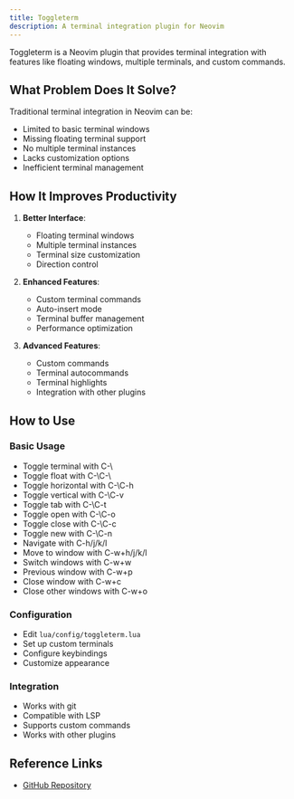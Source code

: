```yaml
---
title: Toggleterm
description: A terminal integration plugin for Neovim
---
```


Toggleterm is a Neovim plugin that provides terminal integration with features like floating windows, multiple terminals, and custom commands.

## What Problem Does It Solve?

Traditional terminal integration in Neovim can be:

- Limited to basic terminal windows
- Missing floating terminal support
- No multiple terminal instances
- Lacks customization options
- Inefficient terminal management

## How It Improves Productivity

1. **Better Interface**:

   - Floating terminal windows
   - Multiple terminal instances
   - Terminal size customization
   - Direction control

2. **Enhanced Features**:

   - Custom terminal commands
   - Auto-insert mode
   - Terminal buffer management
   - Performance optimization

3. **Advanced Features**:
   - Custom commands
   - Terminal autocommands
   - Terminal highlights
   - Integration with other plugins

## How to Use

### Basic Usage

- Toggle terminal with C-\
- Toggle float with C-\C-\
- Toggle horizontal with C-\C-h
- Toggle vertical with C-\C-v
- Toggle tab with C-\C-t
- Toggle open with C-\C-o
- Toggle close with C-\C-c
- Toggle new with C-\C-n
- Navigate with C-h/j/k/l
- Move to window with C-w+h/j/k/l
- Switch windows with C-w+w
- Previous window with C-w+p
- Close window with C-w+c
- Close other windows with C-w+o

### Configuration

- Edit `lua/config/toggleterm.lua`
- Set up custom terminals
- Configure keybindings
- Customize appearance

### Integration

- Works with git
- Compatible with LSP
- Supports custom commands
- Works with other plugins

## Reference Links

- [GitHub Repository](https://github.com/akinsho/toggleterm.nvim)
